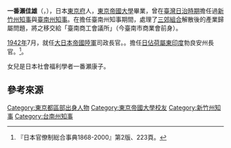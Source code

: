 {{japanese|一番ヶ瀨佳雄}}
'''一番瀨佳雄'''（{{jpn|j=一番ヶ瀬 佳雄|hg=いちばんがせ よしお|rm=Ichibangaze Yoshio}}，{{bd|1895年|6月6日|1964年|11月15日}}），日本[[東京府|東京府]]人，[[東京帝國大學|東京帝國大學]]畢業，曾在[[臺灣日治時期|臺灣日治時期]]擔任過[[新竹州知事|新竹州知事]]與[[臺南州知事|臺南州知事]]{{r|新}}。在擔任臺南州知事期間，處理了[[府城三郊|三郊組合]]解散後的產業歸屬問題，將之移交給「臺南商工會議所」（今臺南市商業會前身）{{r|張}}。

[[1942年|1942年]]7月，就任[[大日本帝國陸軍|大日本帝國陸軍]]司政長官。{{sfn|興南新聞社|1943|loc=30頁|ref=taiwanjin43}}。擔任[[日佔荷屬東印度|日佔荷屬東印度]]勃良安州長官。<ref name=kanryou>『日本官僚制総合事典1868-2000』第2版、223頁。</ref>。

女兒是日本社會福利學者一番瀬康子。

== 參考來源 ==
{{reflist|refs=
<ref name="新">{{cite web|url=http://www.hcccb.gov.tw/chinese/05tour/tour_f02.asp?titleId=123 |title=一番ヶ瀨佳雄 |publisher=新竹市文化局 |accessdate=2014-10-29}}</ref>
<ref name="張">{{cite book|author=張耘書 |title=《臺南媽祖信仰研究》 |publisher=臺南市政府文化局 |isbn=978-986-03-9415-3 |pages=72頁|date=2013年12月}}</ref>
}}

[[Category:東京都區部出身人物|Category:東京都區部出身人物]]
[[Category:東京帝國大學校友|Category:東京帝國大學校友]]
[[Category:新竹州知事|Category:新竹州知事]]
[[Category:台南州知事|Category:台南州知事]]